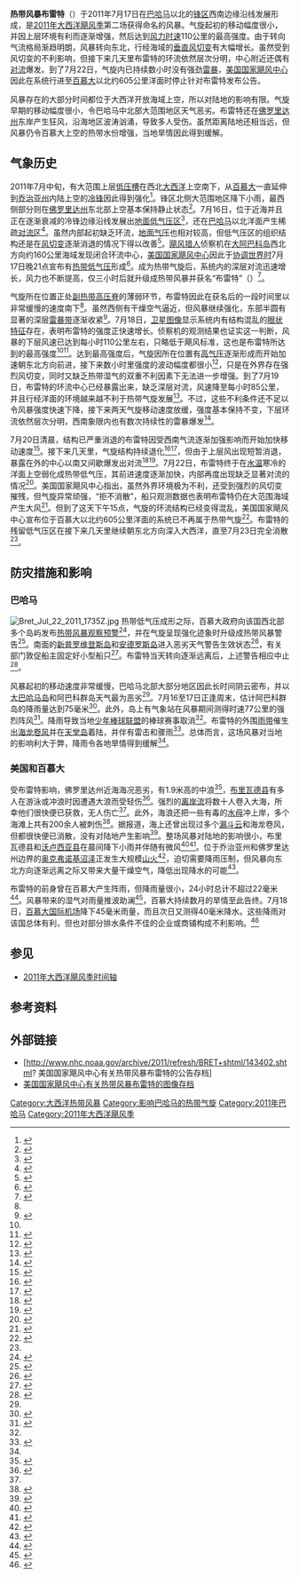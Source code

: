 {{noteTA
|G1=USState
|1=zh-hans:百慕大;zh-hk:百慕達;zh-tw:百慕達;
}}
{{Infobox hurricane
| Name=热带风暴布雷特<br />{{lang|en|Tropical Storm Bret}}
| Type=热带风暴
| Year=2011
| Basin=Atl
| Image location=Tropical Storm Bret jul 18 2011 1755Z.jpg
| Image name=热带风暴布雷特位于[[巴哈马|巴哈马]]以北近海
| Formed=2011年7月17日
| Dissipated=2011年7月23日<ref name="TCR">{{cite report | url = http://www.nhc.noaa.gov/data/tcr/AL022011_Bret.pdf | title = Tropical Storm Bret Tropical Cyclone Report | publisher = [[国家飓风中心|National Hurricane Center]] | first = Stacy R. | last = Stewart | archiveurl = https://web.archive.org/web/20160304052901/http://www.nhc.noaa.gov/data/tcr/AL022011_Bret.pdf | date = 2011-12-05 | accessdate = 2016-04-16 | format = [[便携式文档格式|PDF]] | archivedate = 2016-03-04 | deadurl = no }}</ref>
| Remnant low=2011年7月22日
| 1-min winds=60
| Pressure=995
| Damages=Minimal
| Fatalities=无报道
| Areas=[[巴哈马|巴哈马]]、[[百慕大|百慕大]]、[[美国东岸|美国东岸]]
| Hurricane season=[[2011年大西洋飓风季|2011年大西洋飓风季]]
}}

'''热带风暴布雷特'''（{{lang-en|Tropical Storm Bret}}）于2011年7月17日在[[巴哈马|巴哈马]]以北的[[锋_(气象)|锋区]]西南边缘沿线发展形成，是[[2011年大西洋飓风季|2011年大西洋飓风季]]第二场获得命名的风暴。气旋起初的移动幅度很小，并因上层环境有利而逐渐增强，然后达到[[最大持续风速|风力时速]]110公里的最高强度。由于转向气流格局渐趋明朗，风暴转向东北，行经海域的[[风切变|垂直风切变]]有大幅增长。虽然受到风切变的不利影响，但接下来几天里布雷特的环流依然层次分明，中心附近还偶有[[对流|对流]]爆发。到了7月22日，气旋内已持续数小时没有强劲[[雷暴|雷暴]]，[[国家飓风中心|美国国家飓风中心]]因此在系统行进至[[百慕大|百慕大]]以北约605公里洋面时停止针对布雷特发布公告。

风暴存在的大部分时间都位于大西洋开放海域上空，所以对陆地的影响有限。气旋早期的移动幅度很小，令巴哈马中北部大范围地区天气恶劣。布雷特还在[[佛罗里达州|佛罗里达州]]东岸产生狂风，沿海地区波涛汹涌，导致多人受伤。虽然距离陆地还相当远，但风暴仍令百慕大上空的热带水份增强，当地旱情因此得到缓解。

== 气象历史 ==
{{storm path|Bret 2011 track.png}}
2011年7月中旬，有大范围上层[[低压槽|低压槽]]在西北[[大西洋|大西洋]]上空南下，从[[百慕大|百慕大]]一直延伸到[[乔治亚州|乔治亚州]]内陆上空的[[冷锋|冷锋]]因此得到强化<ref>{{cite web | url = http://www.nhc.noaa.gov/archive/text/TWDAT/2011/TWDAT.201107150552.txt | title = Tropical Weather Discussion | date = 2011-07-15 | accessdate = 2016-04-16 | publisher = National Hurricane Center | last = Wallace | first = Patricia | location = [[迈阿密|Miami]], [[佛罗里达州|FL]] | archivedate = 2016-03-04 | archiveurl = https://web.archive.org/web/20160304032205/http://www.nhc.noaa.gov/archive/text/TWDAT/2011/TWDAT.201107150552.txt | deadurl = no | format = [[文本文件|TXT]] }}</ref>。锋区北侧大范围地区降下小雨，最西侧部分则在[[佛罗里达州|佛罗里达州]]东北部上空基本保持静止状态<ref>{{cite report | url = http://www.nhc.noaa.gov/archive/text/TWDAT/2011/TWDAT.201107160008.txt | title = Tropical Weather Discussion | date = 2011-07-15 | accessdate = 2016-04-17 | publisher = National Hurricane Center | last = Christensen | first = Eric | archiveurl = https://web.archive.org/web/20160304104842/http://www.nhc.noaa.gov/archive/text/TWDAT/2011/TWDAT.201107160008.txt | archivedate = 2016-03-04 | deadurl = no | format = TXT | location = Miami, FL }}</ref>。7月16日，位于近海并且正在逐渐衰减的冷锋边缘沿线发展出[[低气压|地面低气压区]]<ref>{{cite report | last = Garcia | first = Felix | archivedate = 2016-03-04 | deadurl = no | location = Miami, FL | format = TXT | title = Tropical Weather Discussion | date = 2011-07-15 | archiveurl = https://web.archive.org/web/20160304141016/http://www.nhc.noaa.gov/archive/text/TWDAT/2011/TWDAT.201107161754.txt | url = http://www.nhc.noaa.gov/archive/text/TWDAT/2011/TWDAT.201107161754.txt | accessdate = 2016-04-17 | publisher = National Hurricane Center }}</ref>，还在[[巴哈马|巴哈马]]以北洋面产生稀疏[[对流|对流区]]<ref>{{cite report | archiveurl = https://web.archive.org/web/20160304051934/http://www.nhc.noaa.gov/archive/gtwo/atl/201107161742/index.php?basin=atl | url = http://www.nhc.noaa.gov/archive/gtwo/atl/201107161742/index.php?basin=atl | title = Graphical Tropical Weather Outlook | date = 2011-07-16 | accessdate = 2016-04-17 | publisher = [[美国国家海洋和大气管理局|National Oceanic and Atmospheric Administration]] | work = National Hurricane Center | last = Stewart | first = Stacy | location = Miami, FL | deadurl = no | archivedate = 2016-03-04 }}</ref>。虽然内部起初缺乏环流，[[气压|地面气压]]也相对较高，但低气压区的组织结构还是在[[风切变|风切变]]逐渐消退的情况下得以改善<ref>{{cite report | url = http://www.nhc.noaa.gov/archive/gtwo/atl/201107170538/index.php?basin=atl | archiveurl = https://web.archive.org/web/20160304071130/http://www.nhc.noaa.gov/archive/gtwo/atl/201107170538/index.php?basin=atl | title = Graphical Tropical Weather Outlook | date = 2011-07-16 | accessdate = 2016-04-17 | publisher = National Oceanic and Atmospheric Administration | work = National Hurricane Center | last = Beven | first = Jack | archivedate = 2016-03-04 | deadurl = no }}</ref>。[[飓风猎人|飓风猎人]]侦察机在[[阿巴科群岛|大阿巴科岛]]西北方向约160公里海域发现闭合环流中心，[[国家飓风中心|美国国家飓风中心]]因此于[[协调世界时|协调世界时]]7月17日晚21点宣布有[[热带气旋|热带低气压]]形成<ref name="discuss1">{{cite report | url = http://www.nhc.noaa.gov/archive/2011/al02/al022011.discus.001.shtml? | title = Tropical Depression Two Discussion Number One | date = 2011-07-17 | accessdate = 2016-04-17 | publisher = National Oceanic and Atmospheric Administration | work = National Hurricane Center | last1 = Pasch | first1 = Richard | last2 = Stewart | first2 = Stacy | archiveurl = https://web.archive.org/web/20160304100025/http://www.nhc.noaa.gov/archive/2011/al02/al022011.discus.001.shtml | deadurl = no | archivedate = 2016-03-04 | location = Miami, FL }}</ref>。成为热带气旋后，系统内的深层对流迅速增长，风力也不断提高，仅三小时后就升级成热带风暴并获名“布雷特”（{{lang|en|Bret}}）<ref>{{cite report | url = http://www.nhc.noaa.gov/archive/2011/al02/al022011.discus.002.shtml? | title = Tropical Storm Bret Advisory Number Two | date = 2011-07-18 | accessdate = 2016-04-17 | publisher = National Oceanic and Atmospheric Administration | work = National Hurricane Center | last1 = Brown | first1 = Dan | last2 = Berg | archiveurl = https://web.archive.org/web/20160325113301/http://www.nhc.noaa.gov/archive/2011/al02/al022011.discus.002.shtml | first2 = Robbie | location = Miami, FL | deadurl = no | archivedate = 2016-03-25 }}</ref>。

气旋所在位置正处[[副热带高压脊|副热带高压脊]]的薄弱环节，布雷特因此在获名后的一段时间里以非常缓慢的速度南下<ref name="discuss1" />。虽然西侧有干燥空气逼近，但风暴继续强化，东部半圆有显著的深层[[雨带|雷暴带]]逐渐收紧<ref>{{cite report | url = http://www.nhc.noaa.gov/archive/2011/al02/al022011.discus.003.shtml? | title = Tropical Storm Bret Advisory Number Three | date = 2011-07-18 | accessdate = 2016-04-17 | publisher = National Oceanic and Atmospheric Administration | work = National Hurricane Center | location = Miami, FL | last = Brennan | first = Michael | archiveurl = https://web.archive.org/web/20160306125119/http://www.nhc.noaa.gov/archive/2011/al02/al022011.discus.003.shtml | deadurl = no | archivedate = 2016-03-06 }}</ref>。7月18日，[[气象卫星|卫星图像]]显示系统内有结构混乱的[[风眼|眼状特征]]存在，表明布雷特的强度正快速增长。侦察机的观测结果也证实这一判断，风暴的下层风速已达到每小时110公里左右，只略低于飓风标准，这也是布雷特所达到的最高强度<ref name="TCR" /><ref>{{cite report | deadurl = no | archiveurl = https://web.archive.org/web/20160306134923/http://www.nhc.noaa.gov/archive/2011/al02/al022011.discus.005.shtml | url = http://www.nhc.noaa.gov/archive/2011/al02/al022011.discus.005.shtml? | title = Tropical Storm Bret Discussion Number Five | accessdate = 2016-04-17 | date = 2011-07-18 | publisher = National Oceanic and Atmospheric Administration | work = National Hurricane Center | location = Miami, FL | last = Pasch | first = Richard | archivedate = 2016-03-06 }}</ref>。达到最高强度后，气旋因所在位置有[[高气压|高气压]]逐渐形成而开始加速朝东北方向前进，接下来数小时里强度的波动幅度都很小<ref>{{cite report | url = http://www.nhc.noaa.gov/archive/2011/al02/al022011.discus.006.shtml? | title = Tropical Storm Bret Discussion Number Six | accessdate = 2016-04-17 | date = 2011-07-19 | publisher = National Oceanic and Atmospheric Administration | work = National Hurricane Center | location = Miami, FL | last = Berg | first = Robbie | archivedate = 2016-03-22 | archiveurl = https://web.archive.org/web/20160322112958/http://www.nhc.noaa.gov/archive/2011/al02/al022011.discus.006.shtml | deadurl = no }}</ref>，只是在外界存在强烈风切变，同时又缺乏热带湿气的双重不利因素下无法进一步增强。到了7月19日，布雷特的环流中心已经暴露出来，缺乏深层对流，风速降至每小时85公里，并且行经洋面的环境越来越不利于热带气旋发展<ref>{{cite report | url = http://www.nhc.noaa.gov/archive/2011/al02/al022011.discus.007.shtml? | title = Tropical Storm Bret Discussion Number Seven | accessdate = 2016-04-17 | date = 2011-07-19 | publisher = National Oceanic and Atmospheric Administration | work = National Hurricane Center | location = Miami, FL | last = Brennan | archiveurl = https://web.archive.org/web/20160306130320/http://www.nhc.noaa.gov/archive/2011/al02/al022011.discus.007.shtml | first = Michael | archivedate = 2016-03-06 | deadurl = no }}</ref>。不过，这些不利条件还不足以令风暴强度快速下降，接下来两天气旋移动速度放缓，强度基本保持不变，下层环流依然层次分明，西南象限内也有数次持续性的雷暴爆发<ref>{{cite report | archivedate = 2016-03-04 | archiveurl = https://web.archive.org/web/20160304221538/http://www.nhc.noaa.gov/archive/2011/al02/al022011.discus.009.shtml | url = http://www.nhc.noaa.gov/archive/2011/al02/al022011.discus.009.shtml? | title = Tropical Storm Bret Discussion Number Nine | accessdate = 2016-04-17 | date = 2011-07-19 | publisher = National Oceanic and Atmospheric Administration | work = National Hurricane Center | location = Miami, FL | last = Brennan | first = Michael | deadurl = no }}</ref>。

7月20日清晨，结构已严重消退的布雷特因受西南气流逐渐加强影响而开始加快移动速度<ref>{{cite report | archiveurl = https://web.archive.org/web/20160411072129/http://www.nhc.noaa.gov/archive/2011/al02/al022011.discus.011.shtml | deadurl = no | url = http://www.nhc.noaa.gov/archive/2011/al02/al022011.discus.011.shtml? | title = Tropical Storm Bret Discussion Number Eleven | accessdate = 2016-04-17 | date = 2011-07-20 | publisher = National Oceanic and Atmospheric Administration | work = National Hurricane Center | location = Miami, FL | last = Cangialosi | first = John | archivedate = 2016-04-11 }}</ref>。接下来几天里，气旋结构持续退化<ref>{{cite report | archivedate = 2016-04-11 | deadurl = no | archiveurl = https://web.archive.org/web/20160411072549/http://www.nhc.noaa.gov/archive/2011/al02/al022011.discus.014.shtml | url = http://www.nhc.noaa.gov/archive/2011/al02/al022011.discus.014.shtml? | title = Tropical Storm Bret Discussion Number Fourteen | accessdate = 2016-04-17 | date = 2011-07-20 | publisher = National Oceanic and Atmospheric Administration | work = National Hurricane Center | location = Miami, FL | last = Beven | first = Jack }}</ref><ref>{{cite report | archiveurl = https://web.archive.org/web/20160317164443/http://www.nhc.noaa.gov/archive/2011/al02/al022011.discus.016.shtml | url = http://www.nhc.noaa.gov/archive/2011/al02/al022011.discus.016.shtml? | title = Tropical Storm Bret Discussion Number Sixteen | accessdate = 2016-04-17 | date = 2011-07-21 | publisher = National Oceanic and Atmospheric Administration | work = National Hurricane Center | location = Miami, FL | last = Beven | first = Jack | archivedate = 2016-03-17 | deadurl = no }}</ref>，但由于上层风出现短暂消退，暴露在外的中心以南又间歇爆发出对流<ref>{{cite report | deadurl = no | archiveurl = https://web.archive.org/web/20160411115705/http://www.nhc.noaa.gov/archive/2011/al02/al022011.discus.012.shtml | url = http://www.nhc.noaa.gov/archive/2011/al02/al022011.discus.012.shtml? | title = Tropical Storm Bret Discussion Number Twelve | accessdate = 2016-04-17 | date = 2011-07-20 | publisher = National Oceanic and Atmospheric Administration | work = National Hurricane Center | location = Miami, FL | last = Beven | first = Jack | archivedate = 2016-04-11 }}</ref><ref>{{cite report | url = http://www.nhc.noaa.gov/archive/2011/al02/al022011.discus.015.shtml? | title = Tropical Storm Bret Discussion Number Fifteen | accessdate = 2016-04-17 | date = 2011-07-21 | publisher = National Oceanic and Atmospheric Administration | work = National Hurricane Center | location = Miami, FL | last = Stewart | first = Stacy | archivedate = 2016-03-03 | archiveurl = https://web.archive.org/web/20160303210941/http://www.nhc.noaa.gov/archive/2011/al02/al022011.discus.015.shtml | deadurl = no }}</ref>。7月22日，布雷特终于在[[海面温度|水温]]寒冷的洋面上空弱化成热带低气压，其前进速度逐渐加快，内部再度出现缺乏显著对流的情况<ref>{{cite report | url = http://www.nhc.noaa.gov/archive/2011/al02/al022011.discus.018.shtml? | title = Tropical Depression Bret Discussion Number Eighteen | accessdate = 2016-04-17 | date = 2011-07-22 | publisher = National Oceanic and Atmospheric Administration | work = National Hurricane Center | location = Miami, FL | last = Pasch | archiveurl = https://web.archive.org/web/20160305010438/http://www.nhc.noaa.gov/archive/2011/al02/al022011.discus.018.shtml | first = Richard | archivedate = 2016-03-05 | deadurl = no }}</ref>。美国国家飓风中心指出，虽然外界环境极为不利，还受到强烈的风切变摧残，但气旋异常顽强，“拒不消散”，船只观测数据也表明布雷特仍在大范围海域产生大风<ref>{{cite report | url = http://www.nhc.noaa.gov/archive/2011/al02/al022011.discus.019.shtml? | title = Tropical Depression Bret Discussion Number Nineteen | accessdate = 2016-04-17 | date = 2011-07-22 | publisher = National Oceanic and Atmospheric Administration | work = National Hurricane Center | location = Miami, FL | last = Stewart | first = Stacy | archiveurl = https://web.archive.org/web/20160304221654/http://www.nhc.noaa.gov/archive/2011/al02/al022011.discus.019.shtml | deadurl = no | archivedate = 2016-03-04 }}</ref>。但到了{{lang|en|[[协调世界时|UTC]]}}这天下午15点，气旋的环流结构已经变得混乱，美国国家飓风中心宣布位于百慕大以北约605公里洋面的系统已不再属于热带气旋<ref>{{cite report | archiveurl = https://web.archive.org/web/20160304131651/http://www.nhc.noaa.gov/archive/2011/al02/al022011.discus.020.shtml | url = http://www.nhc.noaa.gov/archive/2011/al02/al022011.discus.020.shtml? | title = Post-Tropical Cyclone Bret Discussion Number Twenty | accessdate = 2016-04-17 | date = 2011-07-22 | publisher = National Oceanic and Atmospheric Administration | work = National Hurricane Center | location = Miami, FL | last = Beven | first = Jack | archivedate = 2016-03-04 | deadurl = no }}</ref>。布雷特的残留低气压区在接下来几天里继续朝东北方向深入大西洋，直至7月23日完全消散<ref name="TCR" />。

== 防灾措施和影响 ==

=== 巴哈马 ===
[[File:Bret_Jul_22_2011_1735Z.jpg|thumb]]
热带低气压成形之际，百慕大政府向该国西北部多个岛屿发布[[热带气旋警告|热带风暴观察预警]]<ref>{{cite report |author=National Weather Service |date=2011-07-17 |accessdate=2016-04-17 |archivedate=2014-01-04 |archiveurl=https://web.archive.org/web/20140104001325/http://www.bahamaislandsinfo.com/index.php?option=com_content&view=article&id=9353%3Atropical-storm-watch-issued-for-abaco-and-grand-bahama&catid=93%3Abahamas-weather&Itemid=212 |url=http://www.bahamaislandsinfo.com/index.php?option=com_content&view=article&id=9353:tropical-storm-watch-issued-for-abaco-and-grand-bahama&catid=93:bahamas-weather&Itemid=212 |title=Tropical Storm Watch issued for Abaco and Grand Bahama |publisher=Bahama Islands Info |deadurl=yes }}</ref>，并在气旋呈现强化迹象时升级成热带风暴警告<ref>{{cite web | url = http://www.nhc.noaa.gov/archive/2011/al02/al022011.public_a.002.shtml? | title = Tropical Storm Bret Advisory Number Two A | date = 2011-07-18 | accessdate = 2016-04-16 | archiveurl = https://web.archive.org/web/20160404200442/http://www.nhc.noaa.gov/archive/2011/al02/al022011.public_a.002.shtml | publisher = National Oceanic and Atmospheric Administration | work = National Hurricane Center | location = Miami, FL | last = Brennan | first = Jack | archivedate = 2016-04-04 | deadurl = no }}</ref>。南面的[[新普罗维登斯岛|新普罗维登斯岛]]和[[安德罗斯岛|安德罗斯岛]]进入恶劣天气警告生效状态<ref name="tribune">{{cite news | archiveurl = https://web.archive.org/web/20120315024542/http://www.tribune242.com/07182011_stormupdate_news_pg | deadurl = yes | url = http://www.tribune242.com/07182011_stormupdate_news_pg | title = Storm Update: Severe weather warning For New Providence and Andros | date = 2011-07-18 | accessdate = 2012-03-15 | newspaper = The Tribune | publisher = The Tribune | author = Staff writer | archivedate = 2012-03-15 }}</ref>，有关部门敦促船主固定好小型船只<ref>{{cite news | title = Alert No. 1 Tropical Depression No. 2 | date = 2011-07-17 | last = Dean | first = Basil A. | publisher = The Bahamas Meteorological Department}}</ref>。布雷特当天转向逐渐远离后，上述警告相应中止<ref>{{cite report | location = Miami, FL | archiveurl = https://web.archive.org/web/20160403074153/http://www.nhc.noaa.gov/archive/2011/al02/al022011.public.005.shtml | url = http://www.nhc.noaa.gov/archive/2011/al02/al022011.public.005.shtml? | title = Tropical Storm Bret Advisory Number Five | date = 2011-07-18 | accessdate = 2016-04-17 | publisher = National Oceanic and Atmospheric Administration | work = National Hurricane Center | last = Pasch | first = Richard | archivedate = 2016-04-03 | deadurl = no }}</ref>。

风暴起初的移动速度非常缓慢，巴哈马北部大部分地区因此长时间阴云密布，并以[[大巴哈马岛|大巴哈马岛]]和阿巴科群岛天气最为恶劣<ref name="tribune" />。7月16至17日正逢周末，估计阿巴科群岛的降雨量达到75毫米<ref name="nassau">{{cite web | url = http://www.thenassauguardian.com/index.php?option=com_content&view=article&id=11668&Itemid=27 | title = Weather system dumps rain over parts of Bahamas | last = Robards | first = Chester | newspaper = The Nassau Guardian | publisher = The Nassau Guardian | date = 2011-07-19 | accessdate = 2016-04-17 | archivedate = 2016-03-04 | archiveurl = https://web.archive.org/web/20160304064125/http://www.thenassauguardian.com/index.php?option=com_content&view=article&id=11668&Itemid=27 | deadurl = yes }}</ref>。此外，岛上有气象站在风暴期间测得时速77公里的强烈阵风<ref>{{cite web |archiveurl=https://archive.li/20130210122757/http://www.wunderground.com/weatherstation/WXDailyHistory.asp?ID=IABACOEL1&month=7&day=18&year=2011 |url=http://www.wunderground.com/weatherstation/WXDailyHistory.asp?ID=IABACOEL1&month=7&day=18&year=2011 |title=History for IABACOEL1: Daily Summary for July 18, 2011 |publisher=Weather Underground, Inc |date=2011-07-18 |accessdate=2013-02-10 |archivedate=2013-02-10 |deadurl=yes }}</ref>。降雨导致当地[[少年棒球联盟|少年棒球联盟]]的棒球赛事取消<ref name="nassau" />。布雷特的外围[[雨带|雨带]]催生出[[海龙卷风|海龙卷风]]并在[[天堂岛|天堂岛]]着陆，并伴有雷击和骤雨<ref>{{cite web | url = http://www.bahamaslocal.com/newsitem/26739/Water_Spout_Touches_Down_on_Paradise_Island.html | title = Water spout touches down on Paradise Island | date = 2011-07-18 | accessdate = 2016-04-17 | deadurl = no | archiveurl = https://web.archive.org/web/20160303231302/http://www.bahamaslocal.com/newsitem/26739/Water_Spout_Touches_Down_on_Paradise_Island.html | archivedate = 2016-03-03 | publisher = Bahamas Local | author = Staff writer }}</ref>。总体而言，这场风暴对当地的影响利大于弊，降雨令各地旱情得到缓解<ref name="nassau" />。

=== 美国和百慕大 ===
受布雷特影响，佛罗里达州近海海况恶劣，有1.9米高的中浪<ref name="rip">{{cite news | deadurl = yes | archiveurl = https://web.archive.org/web/20120402164749/http://www.news-journalonline.com/news/local/east-volusia/2011/07/20/storm-surf-expected-to-subside-but-not-rip-currents.html | accessdate = 2012-04-02 | archivedate = 2012-04-02 | 5 =  | url = http://www.news-journalonline.com/news/local/east-volusia/2011/07/20/storm-surf-expected-to-subside-but-not-rip-currents.html | title = Storm surf expected to subside but not rip currents | newspaper = The Daytona Beach News-Journal | author = Staff reporter | publisher = Halifax Media Holdings | date = 2011-07-20 }}</ref>，[[布里瓦德县_(佛罗里达州)|布里瓦德县]]有多人在游泳或冲浪时因遭遇大浪而受轻伤<ref>{{cite news | title = Tropical Storm Bret produces strong rip currents | last1 = Kavanagh | first1 = Margaret | last2 = Saenz | first2 = Saul | publisher = News 13 | date = 2011-07-19}}</ref>。强烈的[[离岸流|离岸流]]将数十人卷入大海，所幸他们很快便已获救，无人伤亡<ref name="rip" />。此外，海浪还把一些有毒的[[水母|水母]]冲上岸，多个海滩上共有200余人被刺伤<ref>{{cite news | url = http://www.wesh.com/r/28597598/detail.html | title = Bret stirs up rip currents, jellyfish | author = WESH 2 News | publisher = Hearst Television | date = 2011-07-19 | deadurl = yes | archiveurl = https://web.archive.org/web/20120314091149/http://www.wesh.com/r/28597598/detail.html | accessdate = 2011-07-19 | archivedate = 2012-03-14 }}</ref>。据报道，海上还曾出现过多个[[漏斗云|漏斗云]]和海龙卷风，但都很快便已消散，没有对陆地产生影响<ref>{{cite news | url = http://www.wptv.com/dpp/news/local_news/youreport/wptv-youreporter-spots-%27fire-funnel%27-clouds-in-stuart | title = WPTV YouReporter spots 'fire funnel' clouds in Stuart | publisher = WPTV-TV | last = Reynolds | first = Mollie | archiveurl = https://web.archive.org/web/20140102230521/http://www.wptv.com/dpp/news/local_news/youreport/wptv-youreporter-spots-%27fire-funnel%27-clouds-in-stuart | date = 2011-07-18 | accessdate = 2014-01-02 | archivedate = 2014-01-02 | deadurl = yes }}</ref>。整场风暴对陆地的影响很小，布里瓦德县和[[沃卢西亚县|沃卢西亚县]]在晨间降下小雨并伴随有微风<ref>{{cite news | publisher = Halifax Media Holdings | date = 2011-07-18 | accessdate = 2011-07-24 | archivedate = 2012-03-19 | archiveurl = https://web.archive.org/web/20120319172023/http://www.news-journalonline.com/news/outdoors/environment/2011/07/18/tropical-storm-bret-forms-off-florida-coast.html | title = Tropical Storm Bret forms off Florida coast | deadurl = yes | url = http://www.news-journalonline.com/news/outdoors/environment/2011/07/18/tropical-storm-bret-forms-off-florida-coast.html | work = The Daytona Beach News-Journal | last = Pulver | first = Dinah V. }}</ref><ref>{{cite news | title = Tropical Storm Bret to produce strong rip currents | date = 2011-07-18 | author = Staff writer | publisher = Central Florida Free}}</ref>。位于乔治亚州和佛罗里达州边界的[[奥克弗诺基沼泽|奥克弗诺基沼泽]]正发生大规模[[山火|山火]]<ref>{{cite web | deadurl = no | archiveurl = https://web.archive.org/web/20150425222051/http://www.gpb.org/news/2011/07/18/rains-hold-down-wildfire | archivedate = 2015-04-25 | url = http://www.gpb.org/news/2011/07/18/rains-hold-down-wildfire | title = Rain holds down wildfire | last = Treiguts | first = Edgar | publisher = GPB | date = 2011-07-18 | accessdate = 2016-04-17 }}</ref>，迫切需要降雨压制，但风暴向东北方向逐渐远离之际又带来大量干燥空气，降低出现降水的可能<ref>{{cite web | deadurl = yes | archiveurl = https://web.archive.org/web/20140104001246/http://hurricanereport.blogs.heraldtribune.com/10909/florida-gets-dry-air-as-brett-begins-its-northeastward-move/ | title = Florida gets dry air as Brett begins its northeastward move | last = Spinner | first = Kate | date = 2011-07-18 | accessdate = 2014-07-21 | newspaper = Herald-Tribune | publisher = The New York Times Company | url = http://hurricanereport.blogs.heraldtribune.com/10909/florida-gets-dry-air-as-brett-begins-its-northeastward-move/ | archivedate = 2014-01-04 }}</ref>。

布雷特的前身曾在百慕大产生阵雨，但降雨量很小，24小时总计不超过22毫米<ref>{{cite report | archiveurl = https://web.archive.org/web/20160417084641/http://www.nhc.noaa.gov/archive/text/TWDAT/2011/TWDAT.201107151748.txt | url = http://www.nhc.noaa.gov/archive/text/TWDAT/2011/TWDAT.201107151748.txt | title = Tropical Weather Discussion | date = 2011-07-15 | accessdate = 2016-04-17 | publisher = National Oceanic and Atmospheric Administration | work = National Hurricane Center | location = Miami, FL | last = Tichacek | first = Mike | archivedate = 2016-04-17 | format = TXT | deadurl = no }}</ref>。风暴带来的湿气对雨量推波助澜<ref>{{cite news | archivedate = 2016-03-04 | deadurl = no | archiveurl = https://web.archive.org/web/20160304195644/http://bernews.com/2011/07/inclement-weather-beat-the-retreat-cancelled/ | url = http://bernews.com/2011/07/inclement-weather-beat-the-retreat-cancelled/ | title = Inclement weather: Beat the retreat cancelled | date = 2011-07-20 | accessdate = 2016-04-17 | newspaper = Bernews | publisher = Bernews.com | author = Staff writer }}</ref>，百慕大持续数月的旱情至此告终。7月18日，[[L.F.韦德国际机场|百慕大国际机场]]降下45毫米雨量，而且次日又测得40毫米降水。这些降雨对该国总体有利，但也对部分排水条件不佳的企业或商铺构成不利影响。<ref>{{cite news | title = Island sees heavy rainfall after several dry months | first = Owain | publisher = The Bermuda Press | url = http://www.royalgazette.com/article/20110720/NEWS07/707209999/0 | date = 2011-07-20 | accessdate = 2016-04-17 | newspaper = The Royal Gazette | last = Johnston-Barnes | archivedate = 2016-03-04 | deadurl = no | archiveurl = https://web.archive.org/web/20160304203142/http://www.royalgazette.com/article/20110720/NEWS07/707209999/0 }}</ref>

== 参见 ==
{{portal|热带气旋}}
* [[2011年大西洋飓风季时间轴|2011年大西洋飓风季时间轴]]

== 参考资料 ==
{{reflist|colwidth=30em}}

== 外部链接 ==
{{Commons category|Tropical Storm Bret (2011)}}
* [http://www.nhc.noaa.gov/archive/2011/refresh/BRET+shtml/143402.shtml? 美国国家飓风中心有关热带风暴布雷特的公告存档]{{Wayback|url=http://www.nhc.noaa.gov/archive/2011/refresh/BRET+shtml/143402.shtml |date=20200527171358 }}
* [http://www.nhc.noaa.gov/archive/2011/BRET_graphics.shtml 美国国家飓风中心有关热带风暴布雷特的图像存档]{{Wayback|url=http://www.nhc.noaa.gov/archive/2011/BRET_graphics.shtml |date=20201027223203 }}

{{2011 Atlantic hurricane season buttons}}

[[Category:大西洋热带风暴|Category:大西洋热带风暴]]
[[Category:影响巴哈马的热带气旋|Category:影响巴哈马的热带气旋]]
[[Category:2011年巴哈马|Category:2011年巴哈马]]
[[Category:2011年大西洋飓风季|Category:2011年大西洋飓风季]]
{{Good article}}